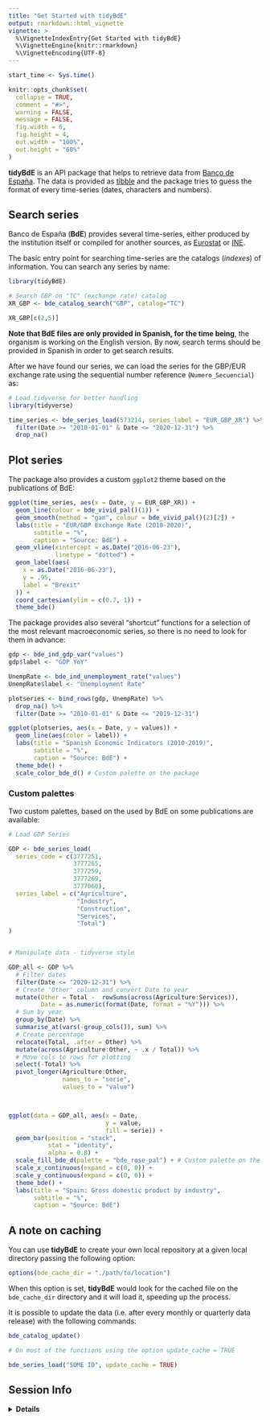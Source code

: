```yaml
---
title: "Get Started with tidyBdE"
output: rmarkdown::html_vignette
vignette: >
  %\VignetteIndexEntry{Get Started with tidyBdE}
  %\VignetteEngine{knitr::rmarkdown}
  %\VignetteEncoding{UTF-8}
---
```


```r

start_time <- Sys.time()

knitr::opts_chunk$set(
  collapse = TRUE,
  comment = "#>",
  warning = FALSE,
  message = FALSE,
  fig.width = 6, 
  fig.height = 4,
  out.width = "100%",
  out.height = "60%"
)

```

**tidyBdE** is an API package that helps to retrieve data from [Banco de
España](https://www.bde.es/webbde/en/estadis/infoest/descarga_series_temporales.html).
The data is provided as [tibble](https://tibble.tidyverse.org/) and the package
tries to guess the format of every time-series (dates, characters and numbers).

## Search series

Banco de España (**BdE**) provides several time-series, either produced by the
institution itself or compiled for another sources, as
[Eurostat](https://ec.europa.eu/eurostat) or [INE](https://www.ine.es/).

The basic entry point for searching time-series are the catalogs (*indexes*) of
information. You can search any series by name:

```r

library(tidyBdE)

# Search GBP on "TC" (exchange rate) catalog
XR_GBP <- bde_catalog_search("GBP", catalog="TC")

XR_GBP[c(2,5)]

```

**Note that BdE files are only provided in Spanish, for the time being**, the
organism is working on the English version. By now, search terms should be
provided in Spanish in order to get search results.

After we have found our series, we can load the series for the GBP/EUR exchange
rate using the sequential number reference (`Numero_Secuencial`) as:

```r

# Load tidyverse for better handling
library(tidyverse)

time_series <- bde_series_load(573214, series_label = "EUR_GBP_XR") %>%
  filter(Date >= "2010-01-01" & Date <= "2020-12-31") %>%
  drop_na()

```

## Plot series

The package also provides a custom `ggplot2` theme based on the publications of
BdE:

```r

ggplot(time_series, aes(x = Date, y = EUR_GBP_XR)) +
  geom_line(colour = bde_vivid_pal()(1)) +
  geom_smooth(method = "gam", colour = bde_vivid_pal()(2)[2]) +
  labs(title = "EUR/GBP Exchange Rate (2010-2020)",
       subtitle = "%",
       caption = "Source: BdE") +
  geom_vline(xintercept = as.Date("2016-06-23"),
             linetype = "dotted") +
  geom_label(aes(
    x = as.Date("2016-06-23"),
    y = .95,
    label = "Brexit"
  )) +
  coord_cartesian(ylim = c(0.7, 1)) +
  theme_bde()

```

The package provides also several "shortcut" functions for a selection of the
most relevant macroeconomic series, so there is no need to look for them in
advance:

```r

gdp <- bde_ind_gdp_var("values")
gdp$label <- "GDP YoY"

UnempRate <- bde_ind_unemployment_rate("values")
UnempRate$label <- "Unemployment Rate"

plotseries <- bind_rows(gdp, UnempRate) %>%
  drop_na() %>%
  filter(Date >= "2010-01-01" & Date <= "2019-12-31")

ggplot(plotseries, aes(x = Date, y = values)) +
  geom_line(aes(color = label)) +
  labs(title = "Spanish Economic Indicators (2010-2019)",
       subtitle = "%",
       caption = "Source: BdE") +
  theme_bde() +
  scale_color_bde_d() # Custom palette on the package

```

### Custom palettes

Two custom palettes, based on the used by BdE on some publications are
available:

```r
# Load GDP Series

GDP <- bde_series_load(
  series_code = c(3777251,
                  3777265,
                  3777259,
                  3777269,
                  3777060),
  series_label = c("Agriculture",
                   "Industry",
                   "Construction",
                   "Services",
                   "Total")
)


# Manipulate data - tidyverse style

GDP_all <- GDP %>%
  # Filter dates
  filter(Date <= "2020-12-31") %>%
  # Create 'Other' column and convert Date to year
  mutate(Other = Total -  rowSums(across(Agriculture:Services)),
         Date = as.numeric(format(Date, format = "%Y"))) %>%
  # Sum by year
  group_by(Date) %>%
  summarise_at(vars(-group_cols()), sum) %>%
  # Create percentage
  relocate(Total, .after = Other) %>%
  mutate(across(Agriculture:Other, ~ .x / Total)) %>%
  # Move cols to rows for plotting
  select(-Total) %>%
  pivot_longer(Agriculture:Other,
               names_to = "serie",
               values_to = "value")



ggplot(data = GDP_all, aes(x = Date,
                           y = value, 
                           fill = serie)) +
  geom_bar(position = "stack",
           stat = "identity",
           alpha = 0.8) +
  scale_fill_bde_d(palette = "bde_rose_pal") + # Custom palette on the package
  scale_x_continuous(expand = c(0, 0)) +
  scale_y_continuous(expand = c(0, 0)) +
  theme_bde() +
  labs(title = "Spain: Gross domestic product by industry",
       subtitle = "%",
       caption = "Source: BdE")

```

## A note on caching

You can use **tidyBdE** to create your own local repository at a given local
directory passing the following option:

``` r
options(bde_cache_dir = "./path/to/location")
```

When this option is set, **tidyBdE** would look for the cached file on the
`bde_cache_dir` directory and it will load it, speeding up the process.

It is possible to update the data (i.e. after every monthly or quarterly data
release) with the following commands:

``` r
bde_catalog_update()

# On most of the functions using the option update_cache = TRUE

bde_series_load("SOME ID", update_cache = TRUE)
```

## Session Info

<details>
  <summary><strong>Details</strong></summary>
  
```r
sessionInfo()
end_time <- Sys.time()
sessionInfo()
cat("***")
cat("vignette running time:")
end_time - start_time
```
 
</details>
